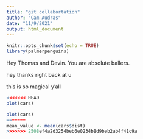```yaml
---
title: "git collabortation"
author: "Cam Audras"
date: "11/9/2021"
output: html_document
---
```


```r
knitr::opts_chunk$set(echo = TRUE)
library(palmerpenguins)
```

Hey Thomas and Devin. You are absolute ballers.

hey thanks right back at u

this is so magical y'all

```r
<<<<<<< HEAD
plot(cars)

plot(cars)
=======
mean_value <- mean(cars$dist)
>>>>>>> 2508ef4a2d3254beb6e0234b8d9beb2ab4f41c9a
```

```r

```

